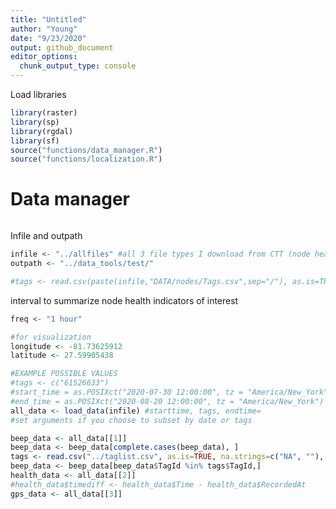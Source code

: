 ```yaml
---
title: "Untitled"
author: "Young"
date: "9/23/2020"
output: github_document
editor_options: 
  chunk_output_type: console
---
```


Load libraries
```r
library(raster)
library(sp)
library(rgdal)
library(sf)
source("functions/data_manager.R")
source("functions/localization.R")
```

# Data manager

```r

```




Infile and outpath
```r
infile <- "../allfiles" #all 3 file types I download from CTT (node health, beep, gps)
outpath <- "../data_tools/test/"

#tags <- read.csv(paste(infile,"DATA/nodes/Tags.csv",sep="/"), as.is=TRUE, na.strings=c("NA", "")) #uppercase node letters
```

interval to summarize node health indicators of interest
```r
freq <- "1 hour"

#for visualization
longitude <- -81.73625912
latitude <- 27.59905438
```

```r
#EXAMPLE POSSIBLE VALUES
#tags <- c("61526633")
#start_time = as.POSIXct("2020-07-30 12:00:00", tz = "America/New_York")
#end_time = as.POSIXct("2020-08-20 12:00:00", tz = "America/New_York")
all_data <- load_data(infile) #starttime, tags, endtime=
#set arguments if you choose to subset by date or tags

beep_data <- all_data[[1]]
beep_data <- beep_data[complete.cases(beep_data), ]
tags <- read.csv("../taglist.csv", as.is=TRUE, na.strings=c("NA", ""), header=TRUE, skipNul = TRUE, colClasses=c("TagId"="character"))
beep_data <- beep_data[beep_data$TagId %in% tags$TagId,]
health_data <- all_data[[2]]
#health_data$timediff <- health_data$Time - health_data$RecordedAt
gps_data <- all_data[[3]]
```







